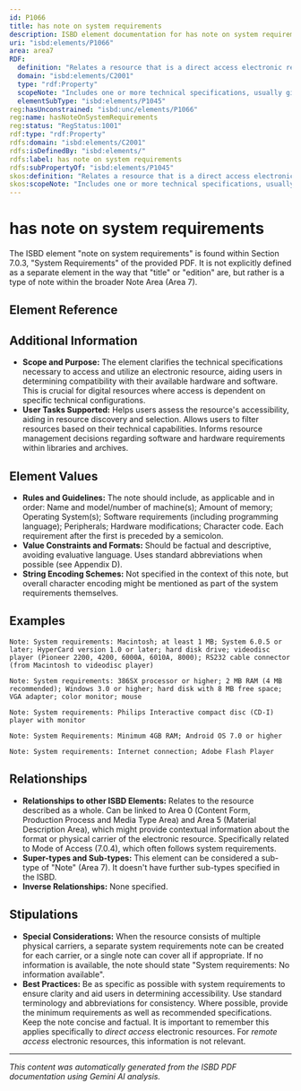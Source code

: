 ```yaml
---
id: P1066
title: has note on system requirements
description: ISBD element documentation for has note on system requirements
uri: "isbd:elements/P1066"
area: area7
RDF:
  definition: "Relates a resource that is a direct access electronic resource to a note on system requirements for use of the resource."
  domain: "isbd:elements/C2001"
  type: "rdf:Property"
  scopeNote: "Includes one or more technical specifications, usually given in the following order, and preceded by the phrase  \"System requirements:\" (or its equivalent in another language): name, model and, or, number of machine or machines; amount of memory; name of the operating system or systems; software requirements (including programming language); peripherals; hardware (internal) modifications; character code. Separate system requirements notes may be made to highlight distinctive system features associated with each physical carrier, when the resource consists of two or more different physical carriers (e.g. a multimedia resource consisting of an electronic disk and a videodisc). Alternatively, a single system requirements note for both physical carriers may be made."
  elementSubType: "isbd:elements/P1045"
reg:hasUnconstrained: "isbd:unc/elements/P1066"
reg:name: hasNoteOnSystemRequirements
reg:status: "RegStatus:1001"
rdf:type: "rdf:Property"
rdfs:domain: "isbd:elements/C2001"
rdfs:isDefinedBy: "isbd:elements/"
rdfs:label: has note on system requirements
rdfs:subPropertyOf: "isbd:elements/P1045"
skos:definition: "Relates a resource that is a direct access electronic resource to a note on system requirements for use of the resource."
skos:scopeNote: "Includes one or more technical specifications, usually given in the following order, and preceded by the phrase  \"System requirements:\" (or its equivalent in another language): name, model and, or, number of machine or machines; amount of memory; name of the operating system or systems; software requirements (including programming language); peripherals; hardware (internal) modifications; character code. Separate system requirements notes may be made to highlight distinctive system features associated with each physical carrier, when the resource consists of two or more different physical carriers (e.g. a multimedia resource consisting of an electronic disk and a videodisc). Alternatively, a single system requirements note for both physical carriers may be made."
---
```

# has note on system requirements

The ISBD element "note on system requirements" is found within Section 7.0.3, "System Requirements" of the provided PDF.  It is not explicitly defined as a separate element in the way that "title" or "edition" are, but rather is a type of note within the broader Note Area (Area 7).

## Element Reference


<ElementReference frontMatter={frontMatter} />

## Additional Information

- **Scope and Purpose:** The element clarifies the technical specifications necessary to access and utilize an electronic resource, aiding users in determining compatibility with their available hardware and software. This is crucial for digital resources where access is dependent on specific technical configurations.
- **User Tasks Supported:** Helps users assess the resource's accessibility, aiding in resource discovery and selection. Allows users to filter resources based on their technical capabilities.  Informs resource management decisions regarding software and hardware requirements within libraries and archives.

## Element Values

- **Rules and Guidelines:**  The note should include, as applicable and in order: Name and model/number of machine(s); Amount of memory; Operating System(s); Software requirements (including programming language); Peripherals; Hardware modifications; Character code. Each requirement after the first is preceded by a semicolon.
- **Value Constraints and Formats:** Should be factual and descriptive, avoiding evaluative language.  Uses standard abbreviations when possible (see Appendix D).
- **String Encoding Schemes:** Not specified in the context of this note, but overall character encoding might be mentioned as part of the system requirements themselves.


## Examples

```
Note: System requirements: Macintosh; at least 1 MB; System 6.0.5 or later; HyperCard version 1.0 or later; hard disk drive; videodisc player (Pioneer 2200, 4200, 6000A, 6010A, 8000); RS232 cable connector (from Macintosh to videodisc player)
```

```
Note: System requirements: 386SX processor or higher; 2 MB RAM (4 MB recommended); Windows 3.0 or higher; hard disk with 8 MB free space; VGA adapter; color monitor; mouse
```

```
Note: System requirements: Philips Interactive compact disc (CD-I) player with monitor
```

```
Note: System Requirements: Minimum 4GB RAM; Android OS 7.0 or higher
```

```
Note: System requirements: Internet connection; Adobe Flash Player
```

## Relationships

- **Relationships to other ISBD Elements:** Relates to the resource described as a whole.  Can be linked to Area 0 (Content Form, Production Process and Media Type Area) and Area 5 (Material Description Area), which might provide contextual information about the format or physical carrier of the electronic resource. Specifically related to Mode of Access (7.0.4), which often follows system requirements.
- **Super-types and Sub-types:**  This element can be considered a sub-type of "Note" (Area 7).  It doesn't have further sub-types specified in the ISBD.
- **Inverse Relationships:** None specified.

## Stipulations

- **Special Considerations:** When the resource consists of multiple physical carriers, a separate system requirements note can be created for each carrier, or a single note can cover all if appropriate.  If no information is available, the note should state "System requirements: No information available".
- **Best Practices:** Be as specific as possible with system requirements to ensure clarity and aid users in determining accessibility.  Use standard terminology and abbreviations for consistency. Where possible, provide the minimum requirements as well as recommended specifications. Keep the note concise and factual. It is important to remember this applies specifically to *direct access* electronic resources.  For *remote access* electronic resources, this information is not relevant.


---

*This content was automatically generated from the ISBD PDF documentation using Gemini AI analysis.*
